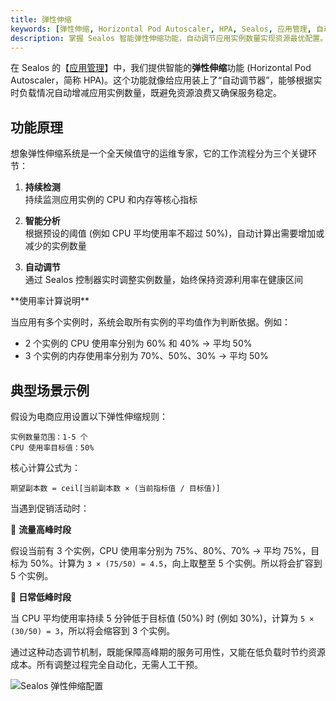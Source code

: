 ```yaml
---
title: 弹性伸缩
keywords: [弹性伸缩, Horizontal Pod Autoscaler, HPA, Sealos, 应用管理, 自动调整, CPU使用率, 资源优化, 性能监控, 动态扩缩容]
description: 掌握 Sealos 智能弹性伸缩功能，自动调节应用实例数量实现资源最优配置。
---
```


在 Sealos 的【[应用管理](./)】中，我们提供智能的**弹性伸缩**功能 (Horizontal Pod Autoscaler，简称 HPA)。这个功能就像给应用装上了“自动调节器”，能够根据实时负载情况自动增减应用实例数量，既避免资源浪费又确保服务稳定。

## 功能原理

想象弹性伸缩系统是一个全天候值守的运维专家，它的工作流程分为三个关键环节：

1. **持续检测**  
   持续监测应用实例的 CPU 和内存等核心指标

2. **智能分析**  
   根据预设的阈值 (例如 CPU 平均使用率不超过 50%)，自动计算出需要增加或减少的实例数量

3. **自动调节**  
   通过 Sealos 控制器实时调整实例数量，始终保持资源利用率在健康区间

<Callout type="info">
**使用率计算说明**

当应用有多个实例时，系统会取所有实例的平均值作为判断依据。例如：

- 2 个实例的 CPU 使用率分别为 60% 和 40% → 平均 50%
- 3 个实例的内存使用率分别为 70%、50%、30% → 平均 50%

</Callout>

## 典型场景示例

假设为电商应用设置以下弹性伸缩规则：
```
实例数量范围：1-5 个
CPU 使用率目标值：50%
```

核心计算公式为：

```
期望副本数 = ceil[当前副本数 × (当前指标值 / 目标值)]
```

当遇到促销活动时：

🔼 **流量高峰时段**  

假设当前有 3 个实例，CPU 使用率分别为 75%、80%、70% → 平均 75%，目标为 50%。计算为 `3 × (75/50) = 4.5`，向上取整至 5 个实例。所以将会扩容到 5 个实例。

🌙 **日常低峰时段**  

当 CPU 平均使用率持续 5 分钟低于目标值 (50%) 时 (例如 30%)，计算为 `5 × (30/50) = 3`，所以将会缩容到 3 个实例。

通过这种动态调节机制，既能保障高峰期的服务可用性，又能在低负载时节约资源成本。所有调整过程完全自动化，无需人工干预。

![Sealos 弹性伸缩配置](./images/sealos-app-launchpad-autoscale.zh-cn.png)
